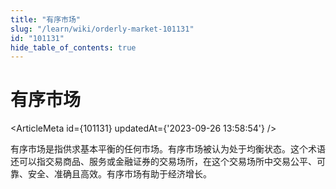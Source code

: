 ```yaml
---
title: "有序市场"
slug: "/learn/wiki/orderly-market-101131"
id: "101131"
hide_table_of_contents: true
---
```



# 有序市场

<ArticleMeta id={101131} updatedAt={'2023-09-26 13:58:54'} />
<div className='border-solid border-b border-t-0 my-4 border-[var(--ifm-color-gray-300)]' />

有序市场是指供求基本平衡的任何市场。有序市场被认为处于均衡状态。这个术语还可以指交易商品、服务或金融证券的交易场所，在这个交易场所中交易公平、可靠、安全、准确且高效。有序市场有助于经济增长。
